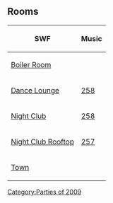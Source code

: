 {{CPW|Dance-A-Thon|Festa da Dança}}

==Rooms==
{|class="wikitable" style="margin: 1em auto;"
!SWF!!Music
|-
|[[Media:RoomsBoiler-DanceAThon.swf|Boiler Room]]||{{n/a|?}}
|-
|[[Media:RoomsLounge-DanceAThon.swf|Dance Lounge]]||[[Media:Music258.swf|258]]
|-
|[[Media:RoomsDance-DanceAThon.swf|Night Club]]||[[Media:Music258.swf|258]]
|-
|[[Media:RoomsParty-DanceAThon.swf|Night Club Rooftop]]||[[Media:Music257.swf|257]]
|-
|[[Media:RoomsTown-DanceAThon.swf|Town]]||{{n/a}}
|}


{{Parties}}
[[Category:Parties of 2009]]